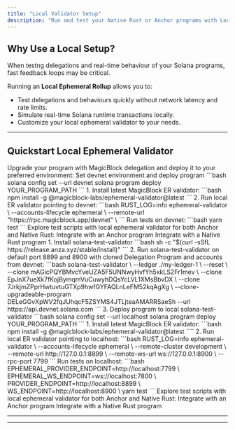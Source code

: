 ```yaml
---
title: "Local Validator Setup"
description: "Run and test your Native Rust or Anchor programs with Local Ephemeral Rollups"
---
```


## Why Use a Local Setup?

When testng delegations and real-time behaviour of your Solana programs, fast feedback loops may be critical.

Running an **Local Ephemeral Rollup** allows you to:

- Test delegations and behaviours quickly without network latency and rate limits.
- Simulate real-time Solana runtime transactions locally.
- Customize your local ephemeral validator to your needs.

---

## Quickstart Local Ephemeral Validator

<Tabs>
  <Tab title="devnet">
    <Steps>
      <Step title="Upgrade and deploy program on devnet">
        Upgrade your program with MagicBlock delegation and deploy it to your
        preferred environment:
            Set devnet environment and deploy program
          ```bash
          solana config set --url devnet
          solana program deploy YOUR_PROGRAM_PATH
          ```
      </Step>
      <Step title="Install and run MagicBlock ER validator for devnet">
        1. Install latest MagicBlock ER validator:
        ```bash
        npm install -g @magicblock-labs/ephemeral-validator@latest
        ```
        2. Run local ER validator pointing to devnet:
        ```bash
        RUST_LOG=info ephemeral-validator \
          --accounts-lifecycle ephemeral \
          --remote-url "https://rpc.magicblock.app/devnet" \
        ```
      </Step>
      <Step title="Test your real-time program instructions and delegation">
        Run tests on devnet:
        ```bash
        yarn test
        ```
        Explore test scripts with local ephemeral validator for both Anchor and Native Rust:
        <CardGroup cols={2}>
          <Card
            title="Anchor"
            icon="anchor"
            href="/pages/get-started/how-integrate-your-program/anchor#ephemeral-endpoint-configuration"
            iconType="duotone"
          >
            Integrate with an Anchor program
          </Card>
          <Card
            title="Native Rust"
            icon="rust"
            href="/pages/get-started/how-integrate-your-program/rust#ephemeral-endpoint-configuration"
            iconType="duotone"
          >
            Integrate with a Native Rust program
          </Card>
        </CardGroup>
      </Step>
    </Steps>

  </Tab>
  <Tab title="localhost">
    <Steps>
      <Step title="Upgrade and deploy program on localhost">
          1. Install solana-test-validator
        ```bash
        sh -c "$(curl -sSfL https://release.anza.xyz/stable/install)"
        ```
          2. Run solana-test-validator on default port 8899 and 8900 with cloned Delegation Program and accounts from devnet:
        ```bash
        solana-test-validator \
          --ledger ./my-ledger-1 \
          --reset \
          --clone mAGicPQYBMvcYveUZA5F5UNNwyHvfYh5xkLS2Fr1mev \
          --clone EpJnX7ueXk7fKojBymqmVuCuwyhDQsYcLVL1XMsBbvDX \
          --clone 7JrkjmZPprHwtuvtuGTXp9hwfGYFAQLnLeFM52kqAgXg \
          --clone-upgradeable-program DELeGGvXpWV2fqJUhqcF5ZSYMS4JTLjteaAMARRSaeSh --url https://api.devnet.solana.com
        ```
          3. Deploy program to local solana-test-validator
        ```bash
          solana config set --url localhost
          solana program deploy YOUR_PROGRAM_PATH
        ```
      </Step>
      <Step title="Install and run MagicBlock ER validator for localhost">
        1. Install latest MagicBlock ER validator:
        ```bash
        npm install -g @magicblock-labs/ephemeral-validator@latest
        ````
        2. Run local ER validator pointing to localhost:
        ```bash
        RUST_LOG=info ephemeral-validator \
          --accounts-lifecycle ephemeral \
          --remote-cluster development \
          --remote-url http://127.0.0.1:8899 \
          --remote-ws-url ws://127.0.0.1:8900 \
          --rpc-port 7799
        ```
      </Step>
      <Step title="Test your real-time program instructions and delegation">
          Run tests on localhost:
          ```bash
          EPHEMERAL_PROVIDER_ENDPOINT=http://localhost:7799 \
          EPHEMERAL_WS_ENDPOINT=ws://localhost:7800 \
          PROVIDER_ENDPOINT=http://localhost:8899 \
          WS_ENDPOINT=http://localhost:8900 \
          yarn test
          ```
          Explore test scripts with local ephemeral validator for both Anchor and Native Rust:
          <CardGroup cols={2}>
            <Card
              title="Anchor"
              icon="anchor"
              href="/pages/get-started/how-integrate-your-program/anchor#ephemeral-endpoint-configuration"
              iconType="duotone"
            >
              Integrate with an Anchor program
            </Card>
            <Card
              title="Native Rust"
              icon="rust"
              href="/pages/get-started/how-integrate-your-program/rust#ephemeral-endpoint-configuration"
              iconType="duotone"
            >
              Integrate with a Native Rust program
            </Card>
          </CardGroup>
      </Step>
    </Steps>

  </Tab>
</Tabs>

---

---
